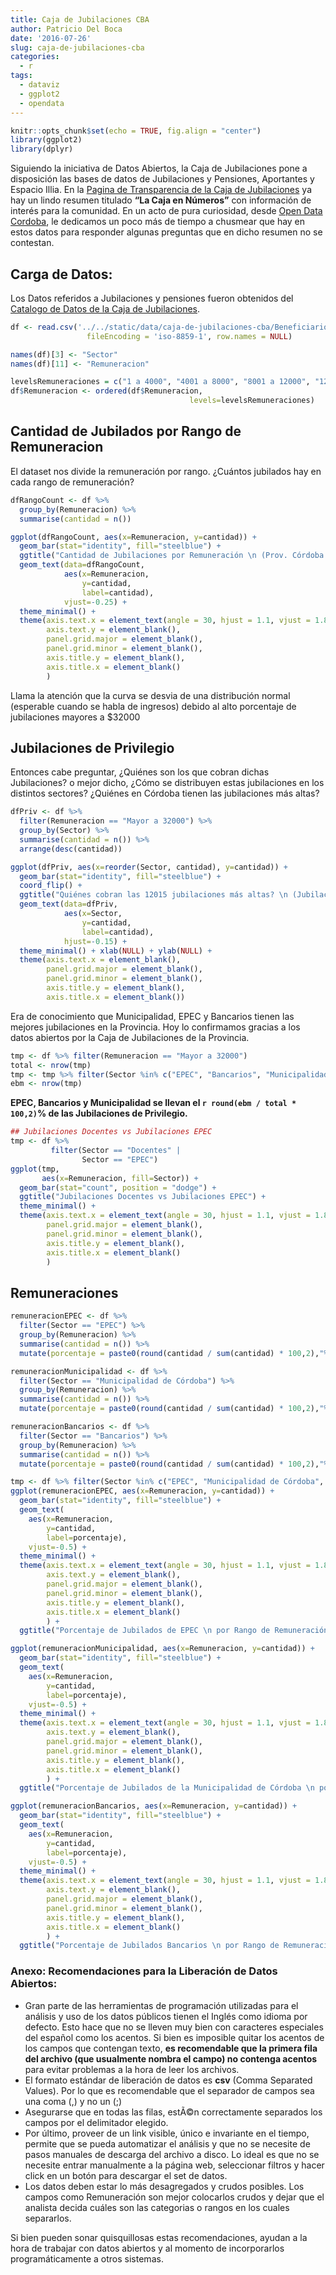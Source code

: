 ---
title: Caja de Jubilaciones CBA
author: Patricio Del Boca
date: '2016-07-26'
slug: caja-de-jubilaciones-cba
categories:
  - r
tags:
  - dataviz
  - ggplot2
  - opendata
---
```{r setup, include=FALSE}
knitr::opts_chunk$set(echo = TRUE, fig.align = "center")
library(ggplot2)
library(dplyr)
```
Siguiendo la iniciativa de Datos Abiertos, la Caja de Jubilaciones pone a disposición las bases de datos de Jubilaciones y Pensiones, Aportantes y Espacio Illia. En la [Pagina de Transparencia de la Caja de Jubilaciones](http://www.cajajubilaciones.cba.gov.ar/portal/transparencia) ya hay un lindo resumen titulado **"La Caja en Números"** con información de interés para la comunidad. En un acto de pura curiosidad, desde [Open Data Cordoba](http://www.opendatacordoba.org), le dedicamos un poco más de tiempo a chusmear que hay en estos datos para responder algunas preguntas que en dicho resumen no se contestan.

## Carga de Datos:

Los Datos referidos a Jubilaciones y pensiones fueron obtenidos del [Catalogo de Datos de la Caja de Jubilaciones](http://www.cajajubilaciones.cba.gov.ar/portal/catalogo_de_datos).

```{r, cache=TRUE}
df <- read.csv('../../static/data/caja-de-jubilaciones-cba/Beneficiarios_201606.csv', sep=";",
                 fileEncoding = 'iso-8859-1', row.names = NULL)

names(df)[3] <- "Sector"
names(df)[11] <- "Remuneracion"

levelsRemuneraciones = c("1 a 4000", "4001 a 8000", "8001 a 12000", "12001 a 16000", "16001 a 20000", "20001 a 24000", "24001 a 28000", "28001 a 32000", "Mayor a 32000")
df$Remuneracion <- ordered(df$Remuneracion,
                                        levels=levelsRemuneraciones)
```

## Cantidad de Jubilados por Rango de Remuneracion

El dataset nos divide la remuneración por rango. ¿Cuántos jubilados hay en cada rango de remuneración?

```{r pressure}
dfRangoCount <- df %>% 
  group_by(Remuneracion) %>% 
  summarise(cantidad = n())

ggplot(dfRangoCount, aes(x=Remuneracion, y=cantidad)) +
  geom_bar(stat="identity", fill="steelblue") +
  ggtitle("Cantidad de Jubilaciones por Remuneración \n (Prov. Córdoba - Junio 2016)") +
  geom_text(data=dfRangoCount,
            aes(x=Remuneracion,
                y=cantidad,
                label=cantidad),
            vjust=-0.25) +
  theme_minimal() + 
  theme(axis.text.x = element_text(angle = 30, hjust = 1.1, vjust = 1.8),
        axis.text.y = element_blank(),
        panel.grid.major = element_blank(),
        panel.grid.minor = element_blank(),
        axis.title.y = element_blank(),
        axis.title.x = element_blank()
        )
```

Llama la atención que la curva se desvia de una distribución normal (esperable cuando se habla de ingresos) debido al alto porcentaje de jubilaciones mayores a $32000

## Jubilaciones de Privilegio

Entonces cabe preguntar, ¿Quiénes son los que cobran dichas Jubilaciones? o mejor dicho, ¿Cómo se distribuyen estas jubilaciones en los distintos sectores? ¿Quiénes en Córdoba tienen las jubilaciones más altas?

```{r, fig.height=4, fig.width=12}
dfPriv <- df %>% 
  filter(Remuneracion == "Mayor a 32000") %>% 
  group_by(Sector) %>% 
  summarise(cantidad = n()) %>% 
  arrange(desc(cantidad))

ggplot(dfPriv, aes(x=reorder(Sector, cantidad), y=cantidad)) + 
  geom_bar(stat="identity", fill="steelblue") + 
  coord_flip() + 
  ggtitle("Quiénes cobran las 12015 jubilaciones más altas? \n (Jubilaciones > $32000 - Prov Córdoba - Junio 2016)") +
  geom_text(data=dfPriv,
            aes(x=Sector,
                y=cantidad,
                label=cantidad),
            hjust=-0.15) +
  theme_minimal() + xlab(NULL) + ylab(NULL) + 
  theme(axis.text.x = element_blank(),
        panel.grid.major = element_blank(),
        panel.grid.minor = element_blank(),
        axis.title.y = element_blank(),
        axis.title.x = element_blank())
```

Era de conocimiento que Municipalidad, EPEC y Bancarios tienen las mejores jubilaciones en la Provincia. Hoy lo confirmamos gracias a los datos abiertos por la Caja de Jubilaciones de la Provincia.

```{r}
tmp <- df %>% filter(Remuneracion == "Mayor a 32000")
total <- nrow(tmp)
tmp <- tmp %>% filter(Sector %in% c("EPEC", "Bancarios", "Municipalidad de Córdoba")) 
ebm <- nrow(tmp)
```
**EPEC, Bancarios y Municipalidad se llevan el `r round(ebm / total * 100,2)`% de las Jubilaciones de Privilegio.**

```{r, echo=FALSE, eval=FALSE}
## Jubilaciones Docentes vs Jubilaciones EPEC
tmp <- df %>% 
         filter(Sector == "Docentes" |
                Sector == "EPEC")
ggplot(tmp,
       aes(x=Remuneracion, fill=Sector)) +
  geom_bar(stat="count", position = "dodge") + 
  ggtitle("Jubilaciones Docentes vs Jubilaciones EPEC") +
  theme_minimal() +
  theme(axis.text.x = element_text(angle = 30, hjust = 1.1, vjust = 1.8),
        panel.grid.major = element_blank(),
        panel.grid.minor = element_blank(),
        axis.title.y = element_blank(),
        axis.title.x = element_blank()
        )

```

## Remuneraciones

```{r}
remuneracionEPEC <- df %>% 
  filter(Sector == "EPEC") %>%
  group_by(Remuneracion) %>% 
  summarise(cantidad = n()) %>% 
  mutate(porcentaje = paste0(round(cantidad / sum(cantidad) * 100,2),"%"))

remuneracionMunicipalidad <- df %>% 
  filter(Sector == "Municipalidad de Córdoba") %>%
  group_by(Remuneracion) %>% 
  summarise(cantidad = n()) %>% 
  mutate(porcentaje = paste0(round(cantidad / sum(cantidad) * 100,2),"%"))

remuneracionBancarios <- df %>% 
  filter(Sector == "Bancarios") %>%
  group_by(Remuneracion) %>% 
  summarise(cantidad = n()) %>% 
  mutate(porcentaje = paste0(round(cantidad / sum(cantidad) * 100,2),"%"))

tmp <- df %>% filter(Sector %in% c("EPEC", "Municipalidad de Córdoba", "Bancarios"))
ggplot(remuneracionEPEC, aes(x=Remuneracion, y=cantidad)) + 
  geom_bar(stat="identity", fill="steelblue") +
  geom_text(
    aes(x=Remuneracion, 
        y=cantidad, 
        label=porcentaje),
    vjust=-0.5) +
  theme_minimal() +
  theme(axis.text.x = element_text(angle = 30, hjust = 1.1, vjust = 1.8),
        axis.text.y = element_blank(),
        panel.grid.major = element_blank(),
        panel.grid.minor = element_blank(),
        axis.title.y = element_blank(),
        axis.title.x = element_blank()
        ) +
  ggtitle("Porcentaje de Jubilados de EPEC \n por Rango de Remuneración")

ggplot(remuneracionMunicipalidad, aes(x=Remuneracion, y=cantidad)) + 
  geom_bar(stat="identity", fill="steelblue") +
  geom_text(
    aes(x=Remuneracion, 
        y=cantidad, 
        label=porcentaje),
    vjust=-0.5) +
  theme_minimal() +
  theme(axis.text.x = element_text(angle = 30, hjust = 1.1, vjust = 1.8),
        axis.text.y = element_blank(),
        panel.grid.major = element_blank(),
        panel.grid.minor = element_blank(),
        axis.title.y = element_blank(),
        axis.title.x = element_blank()
        ) +
  ggtitle("Porcentaje de Jubilados de la Municipalidad de Córdoba \n por Rango de Remuneración")

ggplot(remuneracionBancarios, aes(x=Remuneracion, y=cantidad)) + 
  geom_bar(stat="identity", fill="steelblue") +
  geom_text(
    aes(x=Remuneracion, 
        y=cantidad, 
        label=porcentaje),
    vjust=-0.5) +
  theme_minimal() +
  theme(axis.text.x = element_text(angle = 30, hjust = 1.1, vjust = 1.8),
        axis.text.y = element_blank(),
        panel.grid.major = element_blank(),
        panel.grid.minor = element_blank(),
        axis.title.y = element_blank(),
        axis.title.x = element_blank()
        ) +
  ggtitle("Porcentaje de Jubilados Bancarios \n por Rango de Remuneración")
```

### Anexo: Recomendaciones para la Liberación de Datos Abiertos:

 - Gran parte de las herramientas de programación utilizadas para el análisis y uso de los datos públicos tienen el Inglés como idioma por defecto. Esto hace que no se lleven muy bien con caracteres especiales del español como los acentos. Si bien es imposible quitar los acentos de los campos que contengan texto, **es recomendable que la primera fila del archivo (que usualmente nombra el campo) no contenga acentos** para evitar problemas a la hora de leer los archivos.
 - El formato estándar de liberación de datos es **csv** (Comma Separated Values). Por lo que es recomendable que el separador de campos sea una coma (,) y no un (;)
 - Asegurarse que en todas las filas, estÃ©n correctamente separados los campos por el delimitador elegido.
 - Por último, proveer de un link visible, único e invariante en el tiempo, permite que se pueda automatizar el análisis y que no se necesite de pasos manuales de descarga del archivo a disco. Lo ideal es que no se necesite entrar manualmente a la página web, seleccionar filtros y hacer click en un botón para descargar el set de datos.
 - Los datos deben estar lo más desagregados y crudos posibles. Los campos como Remuneración son mejor colocarlos crudos y dejar que el analista decida cuáles son las categorias o rangos en los cuales separarlos.
 
Si bien pueden sonar quisquillosas estas recomendaciones, ayudan a la hora de trabajar con datos abiertos y al momento de incorporarlos programáticamente a otros sistemas.
